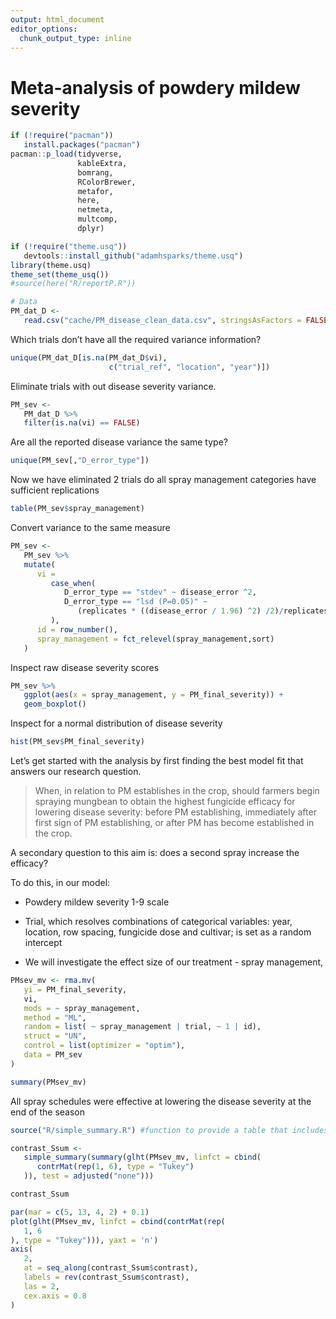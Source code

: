 ```yaml
---
output: html_document
editor_options: 
  chunk_output_type: inline
---
```


# Meta-analysis of powdery mildew severity

```r
if (!require("pacman"))
   install.packages("pacman")
pacman::p_load(tidyverse,
               kableExtra,
               bomrang,
               RColorBrewer,
               metafor,
               here,
               netmeta,
               multcomp,
               dplyr)

if (!require("theme.usq"))
   devtools::install_github("adamhsparks/theme.usq")
library(theme.usq)
theme_set(theme_usq())
#source(here("R/reportP.R"))

# Data
PM_dat_D <-
   read.csv("cache/PM_disease_clean_data.csv", stringsAsFactors = FALSE)
```


Which trials don't have all the required variance information?
```r
unique(PM_dat_D[is.na(PM_dat_D$vi),
                      c("trial_ref", "location", "year")])
```

Eliminate trials with out disease severity variance.
```r
PM_sev <- 
   PM_dat_D %>%
   filter(is.na(vi) == FALSE)
```
Are all the reported disease variance the same type?
```r
unique(PM_sev[,"D_error_type"])
```

Now we have eliminated 2 trials do all spray management categories have sufficient replications
```r
table(PM_sev$spray_management)
```




Convert variance to the same measure
```r
PM_sev <- 
   PM_sev %>%
   mutate(
      vi = 
         case_when(
            D_error_type == "stdev" ~ disease_error ^2,
            D_error_type == "lsd (P=0.05)" ~ 
               (replicates * ((disease_error / 1.96) ^2) /2)/replicates
         ),
      id = row_number(),
      spray_management = fct_relevel(spray_management,sort)
   ) 

```

Inspect raw disease severity scores

```r
PM_sev %>%
   ggplot(aes(x = spray_management, y = PM_final_severity)) +
   geom_boxplot()
```




Inspect for a normal distribution of disease severity
```r
hist(PM_sev$PM_final_severity)
```


Let's get started with the analysis by first finding the best model fit that answers our research question.

> When, in relation to PM establishes in the crop, should farmers begin spraying mungbean to obtain the highest fungicide efficacy for lowering disease severity: before PM establishing,  immediately after first sign of PM establishing, or after PM has become established in the crop. 

A secondary question to this aim is: does a second spray increase the efficacy?

To do this, in our model:

   - Powdery mildew severity 1-9 scale

   - Trial, which resolves combinations of categorical variables: year, location, row spacing, fungicide dose and cultivar; is set as a random intercept

   - We will investigate the effect size of our treatment - spray management,


```r
PMsev_mv <- rma.mv(
   yi = PM_final_severity,
   vi,
   mods = ~ spray_management,
   method = "ML",
   random = list( ~ spray_management | trial, ~ 1 | id),
   struct = "UN",
   control = list(optimizer = "optim"),
   data = PM_sev
)

summary(PMsev_mv)
```

All spray schedules were effective at lowering the disease severity at the end of the season

```r
source("R/simple_summary.R") #function to provide a table that includes the treatment names in the contrasts

contrast_Ssum <-
   simple_summary(summary(glht(PMsev_mv, linfct = cbind(
      contrMat(rep(1, 6), type = "Tukey")
   )), test = adjusted("none")))

contrast_Ssum
```

```r
par(mar = c(5, 13, 4, 2) + 0.1)
plot(glht(PMsev_mv, linfct = cbind(contrMat(rep(
   1, 6
), type = "Tukey"))), yaxt = 'n')
axis(
   2,
   at = seq_along(contrast_Ssum$contrast),
   labels = rev(contrast_Ssum$contrast),
   las = 2,
   cex.axis = 0.8
)
```